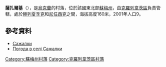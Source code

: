 {{coord|51|37|28|N|33|21|33|E|scale:100000_region:UA|display=title}}

'''薩扎爾基'''（{{lang-uk|Сажалки}}），是[[烏克蘭|烏克蘭]]的村落，位於該國東北部[[蘇梅州|蘇梅州]]，由[[克羅列韋茨區|克羅列韋茨區]]負責管轄，處於[[赫列夏季克_(克羅列韋茨區)|赫列夏季克]]和[[尼任西克_(克羅列韋茨區)|尼任西克]]之間，海拔高度160米，2001年人口9。

==參考資料==
* [http://w1.c1.rada.gov.ua/pls/z7502/A005?rdat1=02.02.2010&rf7571=29196 Сажалки]{{dead link|date=2018年4月 |bot=InternetArchiveBot |fix-attempted=yes }}
* [http://weather.in.ua/ua/symskaja/23183 Погода в селі Сажалки]

{{DEFAULTSORT:Сажалки}}
[[Category:蘇梅州村落|Category:蘇梅州村落]]
[[Category:克羅列韋茨區村落|Category:克羅列韋茨區村落]]


{{Sumy-geo-stub}}